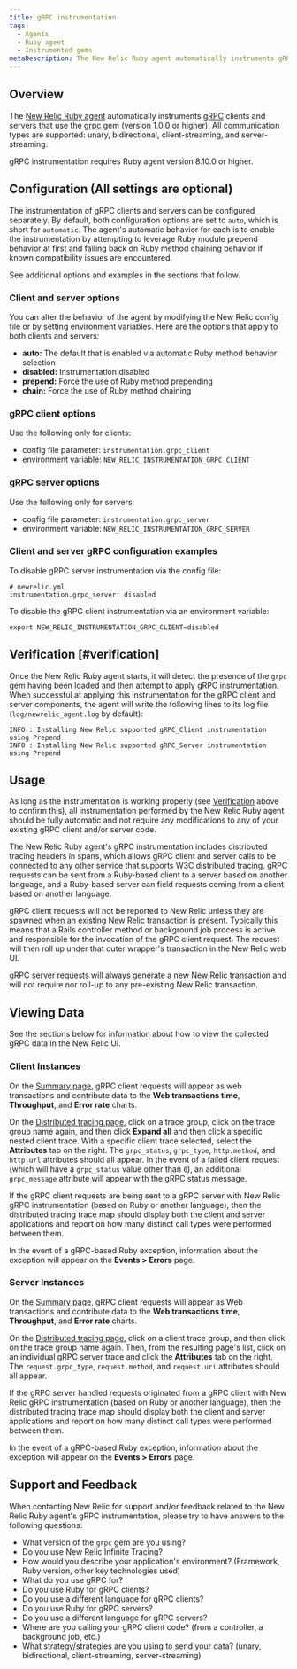 ```yaml
---
title: gRPC instrumentation
tags:
  - Agents
  - Ruby agent
  - Instrumented gems
metaDescription: The New Relic Ruby agent automatically instruments gRPC clients and servers.
---
```


## Overview

The [New Relic Ruby agent](/docs/agents/ruby-agent/getting-started/new-relic-ruby) automatically instruments [gRPC](https://grpc.io/) clients and servers that use the [grpc](https://rubygems.org/gems/grpc) gem (version 1.0.0 or higher). All communication types are supported: unary, bidirectional, client-streaming, and server-streaming.

<Callout variant="important">
  gRPC instrumentation requires Ruby agent version 8.10.0 or higher.
</Callout>


## Configuration (All settings are optional)

The instrumentation of gRPC clients and servers can be configured separately. By default, both configuration options are set to `auto`, which is short for `automatic`. The agent's automatic behavior for each is to enable the instrumentation by attempting to leverage Ruby module prepend behavior at first and falling back on Ruby method chaining behavior if known compatibility issues are encountered. 

See additional options and examples in the sections that follow.

### Client and server options

You can alter the behavior of the agent by modifying the New Relic config file or by setting environment variables. Here are the options that apply to both clients and servers:

  - **auto:** The default that is enabled via automatic Ruby method behavior selection
  - **disabled:** Instrumentation disabled
  - **prepend:** Force the use of Ruby method prepending
  - **chain:** Force the use of Ruby method chaining

### gRPC client options

Use the following only for clients:

  - config file parameter: `instrumentation.grpc_client`
  - environment variable: `NEW_RELIC_INSTRUMENTATION_GRPC_CLIENT`

### gRPC server options

Use the following only for servers:

  - config file parameter: `instrumentation.grpc_server`
  - environment variable: `NEW_RELIC_INSTRUMENTATION_GRPC_SERVER`

### Client and server gRPC configuration examples

To disable gRPC server instrumentation via the config file:

```
# newrelic.yml
instrumentation.grpc_server: disabled
```

To disable the gRPC client instrumentation via an environment variable:

```
export NEW_RELIC_INSTRUMENTATION_GRPC_CLIENT=disabled
```

## Verification [#verification]

Once the New Relic Ruby agent starts, it will detect the presence of the `grpc` gem having been loaded and then attempt to apply gRPC instrumentation. When successful at applying this instrumentation for the gRPC client and server components, the agent will write the following lines to its log file (`log/newrelic_agent.log` by default):

```
INFO : Installing New Relic supported gRPC_Client instrumentation using Prepend
INFO : Installing New Relic supported gRPC_Server instrumentation using Prepend
```

## Usage

As long as the instrumentation is working properly (see [Verification](#verification) above to confirm this), all instrumentation performed by the New Relic Ruby agent should be fully automatic and not require any modifications to any of your existing gRPC client and/or server code.

The New Relic Ruby agent's gRPC instrumentation includes distributed tracing headers in spans, which allows gRPC client and server calls to be connected to any other service that supports W3C distributed tracing. gRPC requests can be sent from a Ruby-based client to a server based on another language, and a Ruby-based server can field requests coming from a client based on another language.

<Callout variant="important">
  gRPC client requests will not be reported to New Relic unless they are spawned when an existing New Relic transaction is present. Typically this means that a Rails controller method or background job process is active and responsible for the invocation of the gRPC client request. The request will then roll up under that outer wrapper's transaction in the New Relic web UI.

  gRPC server requests will always generate a new New Relic transaction and will not require nor roll-up to any pre-existing New Relic transaction.
</Callout>


## Viewing Data

See the sections below for information about how to view the collected gRPC data in the New Relic UI.

### Client Instances

On the [Summary page](/docs/apm/applications-menu/monitoring/apm-overview-page), gRPC client requests will appear as web transactions and contribute data to the **Web transactions time**, **Throughput**, and **Error rate** charts.

On the [Distributed tracing page](/docs/apm/agents/ruby-agent/configuration/distributed-tracing-ruby-agent/), click on a trace group, click on the trace group name again, and then click **Expand all** and then click a specific nested client trace. With a specific client trace selected, select the **Attributes** tab on the right. The `grpc_status`, `grpc_type`, `http.method`, and `http.url` attributes should all appear. In the event of a failed client request (which will have a `grpc_status` value other than `0`), an additional `grpc_message` attribute will appear with the gRPC status message.

If the gRPC client requests are being sent to a gRPC server with New Relic gRPC instrumentation (based on Ruby or another language), then the distributed tracing trace map should display both the client and server applications and report on how many distinct call types were performed between them.

In the event of a gRPC-based Ruby exception, information about the exception will appear on the **Events &gt; Errors** page.

### Server Instances

On the [Summary page](/docs/apm/applications-menu/monitoring/apm-overview-page), gRPC client requests will appear as Web transactions and contribute data to the **Web transactions time**, **Throughput**, and **Error rate** charts.

On the [Distributed tracing page](/docs/apm/agents/ruby-agent/configuration/distributed-tracing-ruby-agent/), click on a client trace group, and then click on the trace group name again. Then, from the resulting page's list, click on an individual gRPC server trace and click the **Attributes** tab on the right. The `request.grpc_type`, `request.method`, and `request.uri` attributes should all appear.

If the gRPC server handled requests originated from a gRPC client with New Relic gRPC instrumentation (based on Ruby or another language), then the distributed tracing trace map should display both the client and server applications and report on how many distinct call types were performed between them.

In the event of a gRPC-based Ruby exception, information about the exception will appear on the **Events &gt; Errors** page.


## Support and Feedback

When contacting New Relic for support and/or feedback related to the New Relic Ruby agent's gRPC instrumentation, please try to have answers to the following questions:

- What version of the `grpc` gem are you using?
- Do you use New Relic Infinite Tracing?
- How would you describe your application's environment? (Framework, Ruby version, other key technologies used)
- What do you use gRPC for?
- Do you use Ruby for gRPC clients?
- Do you use a different language for gRPC clients?
- Do you use Ruby for gRPC servers?
- Do you use a different language for gRPC servers?
- Where are you calling your gRPC client code? (from a controller, a background job, etc.)
- What strategy/strategies are you using to send your data? (unary, bidirectional, client-streaming, server-streaming)
